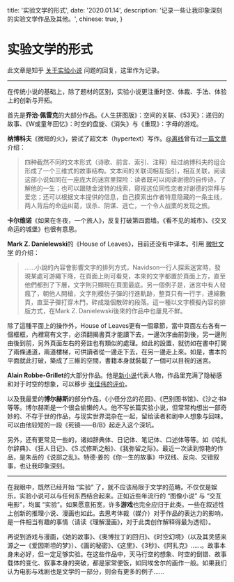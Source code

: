 
  title: '实验文学的形式',
  date: '2020.01.14',
  description: '记录一些让我印象深刻的实验文学作品及其他。',
  chinese: true,
}

# 实验文学的形式

此文章是知乎 [关于实验小说](https://www.zhihu.com/question/27042427/answer/974808514) 问题的回复，这里作为记录。

---

在传统小说的基础上，除了题材的区别，实验小说更注重时空、体裁、手法、体验上的创新与开拓。

首先是**乔治·佩雷克**的大部分作品。《人生拼图版》：空间的关联、《53天》：递归的故事、《W或童年回忆》：时空的盘旋、《消失》与《重现》：字母的游戏。

**纳博科夫**《微暗的火》，尝试了超文本（hypertext）写作。[@离线](https://www.zhihu.com/people/d45f9f0eb620d7ad3390e2bd45e7ecde)曾有过[一篇文章](https://zhuanlan.zhihu.com/p/22320336)介绍：

> 四种截然不同的文本形式（诗歌、前言、索引、注释）经过纳博科夫的组合形成了一个三维式的故事结构。文本间的关联词相互指引，相互关联，阅读这部小说如同在一座庞大的迷宫里探险：读者既可以阅读谢德的自传诗，了解他的一生；也可以跟随金波特的线索，窥视这位同性恋者对谢德的崇拜与爱恋；还可以根据文本提供的信息，自己摸索出作者特意隐藏的一条主线，两人背后的命运纠葛，误杀、阴谋、逃亡，一个令人战栗的发现之旅。

**卡尔维诺**《如果在冬夜，一个旅人》，反复打破第四面墙。《看不见的城市》、《交叉命运的城堡》也很有意思。

**Mark Z. Danielewski**的《House of Leaves》，目前还没有中译本。引用 [微批文学](https://paratext.hk/?p=330) 的介绍：

> ……小說的內容會影響文字的排列方式，Navidson一行人探索迷宮時，發現某處可游繩下降，在頁面上則可看見，本來的文字都置於頁面上方，直至他們都到了下層，文字則只顯現在頁面最底。另一個例子是，迷宮中有人發瘋了，朝他人開槍，文字則模仿子彈的行進軌跡，整頁只有一行字，連綿數頁，直至子彈打穿木門，碎成幾個散碎的段落。這一種以文字模擬內容的排版方式，在Mark Z. Danielewski後來的作品中也屢見不鮮。

除了這種平面上的操作外，House of Leaves更有一個章節，當中頁面左右各有一個框框，內裡寫有文字，必須翻揭書頁才能讀下去，一邊次序由前到後，另一邊則由後到前，另外頁面左右的旁註也有類似的處理。如此的設置，就彷如在書中打開了兩條通道，兩道樓梯，可供讀者從一邊走下去，在另一邊走上來。如是，書本的平面就此打破，築成了三維的空間，書籍本身就裝載了一個可以目視的迷宮。

**Alain Robbe-Grillet**的大部分作品。他是[新小说](https://zh.wikipedia.org/wiki/%E6%96%B0%E5%B0%8F%E8%AF%B4)代表人物，作品里充满了隐秘感和对于时空的想象，可以移步 [张佳伟的评价](https://www.zhihu.com/question/30011723/answer/49160982)。

以及我最爱的**博尔赫斯**的部分作品，《小径分岔的花园》、《巴别图书馆》、《沙之书》等等。博尔赫斯是一个很会偷懒的人。他不写长篇实验小说，但常常构想出一部奇妙的、不存于世的作品，与现实世界混杂在一起，留给读者和剧中人想象与回味。可以由他较短的一段《死镜——B/B》起走入这个深坑。

另外，还有更常见一些的，诸如辞典体、日记体、笔记体、口述体等等。如《哈扎尔辞典》、《狂人日记》、《S.忒修斯之船》、《我弥留之际》。最近一次读到惊艳的作品，是朱岳的《说部之乱》。特德·姜的《你一生的故事》中双线、反向、交错叙事，也让我印象深刻。

---

在我眼中，既然已经开始 “实验” 了，就不应该局限于文学的范畴。不仅仅是娱乐，实验小说可以与任何东西结合起来。正如近些年流行的 “图像小说” 与 “交互电影”，均属 “实验”。如果愿意拓宽，许多**游戏**也完全应归于此类。一些在叙述性上创新的推理小说、漫画也如此。去思考体裁（媒介）对于作品的表达力的影响，是一件相当有趣的事情（请读《理解漫画》，对于此类创作解释得最为透彻）。

再说到游戏与漫画，《她的故事》、《奥博拉丁的回归》、《时空幻境》（以及其灵感来源之一《爱因斯坦的梦》）、《画的秘密》、《这里》、《3秒》、《阿扎克》……。故事本身未必好，但一定足够实验。在这些作品中，天马行空的想象、时空的倒错、故事载体的变化、叙事本身的突破，都是家常便饭，如同埃舍尔的画作一般。如果我们认为电影与戏剧也是文学的一部分，则会有更多的例子……